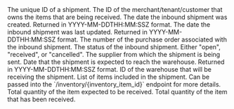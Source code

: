 <Expandable title="Inbound Shipment">

<ResponseField name="id" type="string">
The unique ID of a shipment.
</ResponseField>

<ResponseField name="warehouse_customer_id" type="string">
  The ID of the merchant/tenant/customer that owns the items that are being received.
</ResponseField>

<ResponseField name="created_date" type="string">
  The date the inbound shipment was created. Returned in YYYY-MM-DDTHH:MM:SSZ format.
</ResponseField>

<ResponseField name="updated_date" type="string">
  The date the inbound shipment was last updated. Returned in YYYY-MM-DDTHH:MM:SSZ format.
</ResponseField>

<ResponseField name="purchase_order_number" type="string or null">
  The number of the purchase order associated with the inbound shipment.
</ResponseField>

<ResponseField name="status" type="string">
  The status of the inbound shipment. Either "open", "received", or "cancelled".
</ResponseField>

<ResponseField name="supplier" type="string or null">
  The supplier from which the shipment is being sent.
</ResponseField>

<ResponseField name="expected_arrival_date" type="string or null">
  Date that the shipment is expected to reach the warehouse. Returned in YYYY-MM-DDTHH:MM:SSZ format.
</ResponseField>

<ResponseField name="warehouse_id" type="string or null">
  ID of the warehouse that will be receiving the shipment.
</ResponseField>

<ResponseField name="line_items" type="list of line items">
  List of items included in the shipment.
<Expandable title="Line Item" defaultOpen="true">

<ResponseField name="inventory_item_id" type="string">
  Can be passed into the `/inventory/{inventory_item_id}` endpoint for more details.
</ResponseField>

<ResponseField name="sku" type="string or null">
</ResponseField>

<ResponseField name="expected_quantity" type="integer">
  Total quantity of the item expected to be received.
</ResponseField>

<ResponseField name="received_quantity" type="integer">
  Total quantity of the item that has been received.
</ResponseField>

</Expandable>
</ResponseField>

</Expandable>

